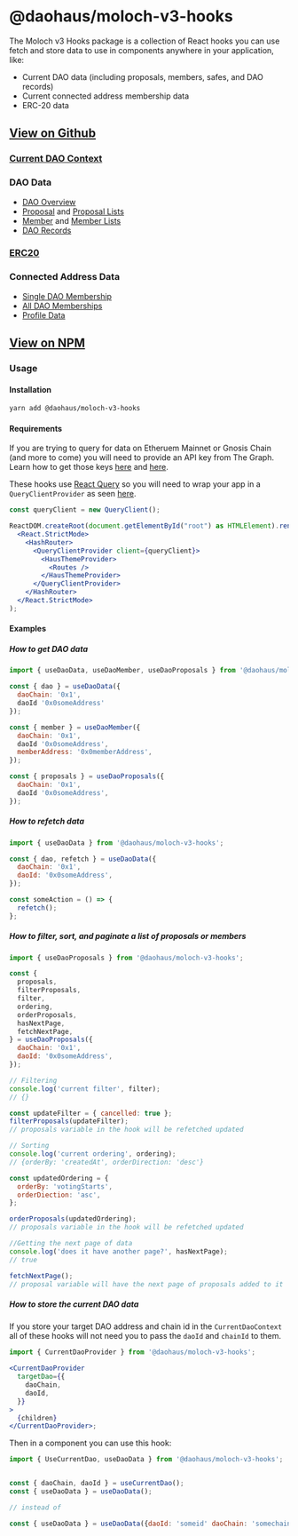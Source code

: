 # @daohaus/moloch-v3-hooks

The Moloch v3 Hooks package is a collection of React hooks you can use fetch and store data to use in components anywhere in your application, like:

- Current DAO data (including proposals, members, safes, and DAO records)
- Current connected address membership data
- ERC-20 data

## [View on Github](https://github.com/HausDAO/monorepo/tree/develop/libs/moloch-v3-hooks)

### [Current DAO Context](https://github.com/HausDAO/monorepo/blob/develop/libs/moloch-v3-hooks/src/contexts/CurrentDaoContext.tsx)

### DAO Data

- [DAO Overview](https://github.com/HausDAO/monorepo/blob/develop/libs/moloch-v3-hooks/src/hooks/useDaoData.tsx)
- [Proposal](https://github.com/HausDAO/monorepo/blob/develop/libs/moloch-v3-hooks/src/hooks/useDaoProposal.tsx) and [Proposal Lists](https://github.com/HausDAO/monorepo/blob/develop/libs/moloch-v3-hooks/src/hooks/useDaoProposals.tsx)
- [Member](https://github.com/HausDAO/monorepo/blob/develop/libs/moloch-v3-hooks/src/hooks/useDaoMember.tsx) and [Member Lists](https://github.com/HausDAO/monorepo/blob/develop/libs/moloch-v3-hooks/src/hooks/useDaoMembers.tsx)
- [DAO Records](https://github.com/HausDAO/monorepo/blob/develop/libs/moloch-v3-hooks/src/hooks/useConnectedMember.tsx)

### [ERC20](https://github.com/HausDAO/monorepo/blob/develop/libs/moloch-v3-hooks/src/hooks/useConnectedMember.tsx)

### Connected Address Data

- [Single DAO Membership](https://github.com/HausDAO/monorepo/blob/develop/libs/moloch-v3-hooks/src/hooks/useConnectedMember.tsx)
- [All DAO Memberships](https://github.com/HausDAO/monorepo/blob/develop/libs/moloch-v3-hooks/src/hooks/useDaosByUser.tsx)
- [Profile Data](https://github.com/HausDAO/monorepo/blob/develop/libs/moloch-v3-hooks/src/hooks/useProfile.tsx)

## [View on NPM](https://www.npmjs.com/package/@daohaus/moloch-v3-hooks)

### Usage

#### Installation

```bash
yarn add @daohaus/moloch-v3-hooks
```

#### Requirements

If you are trying to query for data on Etheruem Mainnet or Gnosis Chain (and more to come) you will need to provide an API key from The Graph. Learn how to get those keys [here](https://thegraph.com/docs/en/querying/managing-api-keys/) and [here](https://thegraph.com/studio/apikeys/).

These hooks use [React Query](https://tanstack.com/query/v3/) so you will need to wrap your app in a `QueryClientProvider` as seen [here](https://tanstack.com/query/v3/docs/react/examples/react/basic).

```jsx
const queryClient = new QueryClient();

ReactDOM.createRoot(document.getElementById("root") as HTMLElement).render(
  <React.StrictMode>
    <HashRouter>
      <QueryClientProvider client={queryClient}>
        <HausThemeProvider>
          <Routes />
        </HausThemeProvider>
      </QueryClientProvider>
    </HashRouter>
  </React.StrictMode>
);
```

#### Examples

##### How to get DAO data

```jsx
import { useDaoData, useDaoMember, useDaoProposals } from '@daohaus/moloch-v3-hooks';

const { dao } = useDaoData({
  daoChain: '0x1',
  daoId '0x0someAddress'
});

const { member } = useDaoMember({
  daoChain: '0x1',
  daoId '0x0someAddress',
  memberAddress: '0x0memberAddress',
});

const { proposals } = useDaoProposals({
  daoChain: '0x1',
  daoId '0x0someAddress',
});
```

##### How to refetch data

```jsx
import { useDaoData } from '@daohaus/moloch-v3-hooks';

const { dao, refetch } = useDaoData({
  daoChain: '0x1',
  daoId: '0x0someAddress',
});

const someAction = () => {
  refetch();
};
```

##### How to filter, sort, and paginate a list of proposals or members

```jsx
import { useDaoProposals } from '@daohaus/moloch-v3-hooks';

const {
  proposals,
  filterProposals,
  filter,
  ordering,
  orderProposals,
  hasNextPage,
  fetchNextPage,
} = useDaoProposals({
  daoChain: '0x1',
  daoId: '0x0someAddress',
});

// Filtering
console.log('current filter', filter);
// {}

const updateFilter = { cancelled: true };
filterProposals(updateFilter);
// proposals variable in the hook will be refetched updated

// Sorting
console.log('current ordering', ordering);
// {orderBy: 'createdAt', orderDirection: 'desc'}

const updatedOrdering = {
  orderBy: 'votingStarts',
  orderDiection: 'asc',
};

orderProposals(updatedOrdering);
// proposals variable in the hook will be refetched updated

//Getting the next page of data
console.log('does it have another page?', hasNextPage);
// true

fetchNextPage();
// proposal variable will have the next page of proposals added to it
```

##### How to store the current DAO data

If you store your target DAO address and chain id in the `CurrentDaoContext` all of these hooks will not need you to pass the `daoId` and `chainId` to them.

```jsx
import { CurrentDaoProvider } from '@daohaus/moloch-v3-hooks';

<CurrentDaoProvider
  targetDao={{
    daoChain,
    daoId,
  }}
>
  {children}
</CurrentDaoProvider>;
```

Then in a component you can use this hook:

```jsx
import { UseCurrentDao, useDaoData } from '@daohaus/moloch-v3-hooks';


const { daoChain, daoId } = useCurrentDao();
const { useDaoData } = useDaoData();

// instead of

const { useDaoData } = useDaoData({daoId: 'someid' daoChain: 'somechainid'});
```
